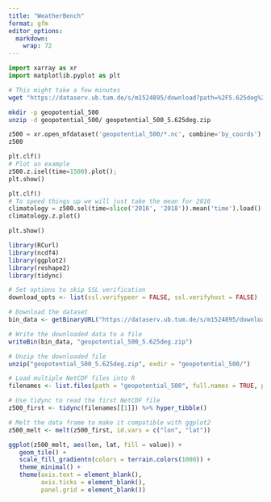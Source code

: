 ```yaml
---
title: "WeatherBench"
format: gfm
editor_options: 
  markdown: 
    wrap: 72
---
```


```python
import xarray as xr
import matplotlib.pyplot as plt
```

```bash

# This might take a few minutes
wget "https://dataserv.ub.tum.de/s/m1524895/download?path=%2F5.625deg%2Fgeopotential_500&files=geopotential_500_5.625deg.zip" -O geopotential_500_5.625deg.zip --no-check-certificate

```


```bash
mkdir -p geopotential_500
unzip -d geopotential_500/ geopotential_500_5.625deg.zip
```


```python
z500 = xr.open_mfdataset('geopotential_500/*.nc', combine='by_coords')
z500
```
```python

plt.clf()
# Plot an example
z500.z.isel(time=1500).plot();
plt.show()
```

```python
plt.clf()
# To speed things up we will just take the mean for 2016
climatology = z500.sel(time=slice('2016', '2018')).mean('time').load()
climatology.z.plot()

plt.show()
```



```r
library(RCurl)
library(ncdf4)
library(ggplot2)
library(reshape2)
library(tidync)

# Set options to skip SSL verification
download_opts <- list(ssl.verifypeer = FALSE, ssl.verifyhost = FALSE)

# Download the dataset
bin_data <- getBinaryURL("https://dataserv.ub.tum.de/s/m1524895/download?path=%2F5.625deg%2Fgeopotential_500&files=geopotential_500_5.625deg.zip", .opts = download_opts)

# Write the downloaded data to a file
writeBin(bin_data, "geopotential_500_5.625deg.zip")

# Unzip the downloaded file
unzip("geopotential_500_5.625deg.zip", exdir = "geopotential_500/")

# Load multiple NetCDF files into R
filenames <- list.files(path = "geopotential_500", full.names = TRUE, pattern = "*.nc")

# Use tidync to read the first NetCDF file
z500_first <- tidync(filenames[[1]]) %>% hyper_tibble()

# Melt the data frame to make it compatible with ggplot2
z500_melt <- melt(z500_first, id.vars = c("lon", "lat")) 

ggplot(z500_melt, aes(lon, lat, fill = value)) + 
   geom_tile() +
   scale_fill_gradientn(colors = terrain.colors(1000)) +
   theme_minimal() +
   theme(axis.text = element_blank(),
         axis.ticks = element_blank(),
         panel.grid = element_blank())
```
